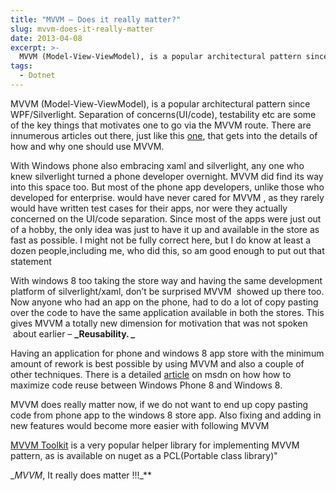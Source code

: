 ```yaml
---
title: "MVVM – Does it really matter?"
slug: mvvm-does-it-really-matter
date: 2013-04-08
excerpt: >-
  MVVM (Model-View-ViewModel), is a popular architectural pattern since WPF/Silverlight. Separation of concerns(UI/code), testability etc are some of the key things that motivates one to go via the MVVM route. There...
tags:
  - Dotnet
---
```

MVVM (Model-View-ViewModel), is a popular architectural pattern since WPF/Silverlight. Separation of concerns(UI/code), testability etc are some of the key things that motivates one to go via the MVVM route. There are innumerous articles out there, just like this [one](http://msdn.microsoft.com/en-in/library/hh848246.aspx), that gets into the details of how and why one should use MVVM.

With Windows phone also embracing xaml and silverlight, any one who knew silverlight turned a phone developer overnight. MVVM did find its way into this space too. But most of the phone app developers, unlike those who developed for enterprise. would have never cared for MVVM , as they rarely would have written test cases for their apps, nor were they actually concerned on the UI/code separation. Since most of the apps were just out of a hobby, the only idea was just to have it up and available in the store as fast as possible. I might not be fully correct here, but I do know at least a dozen people,including me, who did this, so am good enough to put out that statement

With windows 8 too taking the store way and having the same development platform of silverlight/xaml, don’t be surprised MVVM  showed up there too. Now anyone who had an app on the phone, had to do a lot of copy pasting over the code to have the same application available in both the stores. This gives MVVM a totally new dimension for motivation that was not spoken  about earlier – **\_Reusability. \_**

Having an application for phone and windows 8 app store with the minimum amount of rework is best possible by using MVVM and also a couple of other techniques. There is a detailed [article](http://msdn.microsoft.com/en-us/library/windowsphone/develop/jj681693\(v=vs.105\).aspx) on msdn on how how to maximize code reuse between Windows Phone 8 and Windows 8.

MVVM does really matter now, if we do not want to end up copy pasting code from phone app to the windows 8 store app. Also fixing and adding in new features would become more easier with following MVVM

[MVVM Toolkit](http://nuget.org/packages/Portable.MvvmLightLibs/) is a very popular helper library for implementing MVVM pattern, as is available on nuget as a PCL(Portable class library)"

__MVVM_, It really does matter !!!_\*\*